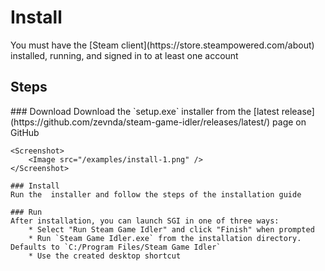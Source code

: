 


# Install

<Callout type='info'>
    You must have the [Steam client](https://store.steampowered.com/about) installed, running, and signed in to at least one account
</Callout>

## Steps

<Steps>
    ### Download
    Download the `setup.exe` installer from the [latest release](https://github.com/zevnda/steam-game-idler/releases/latest/) page on GitHub

    <Screenshot>
        <Image src="/examples/install-1.png" />
    </Screenshot>

    ### Install
    Run the  installer and follow the steps of the installation guide

    ### Run
    After installation, you can launch SGI in one of three ways:
        * Select "Run Steam Game Idler" and click "Finish" when prompted
        * Run `Steam Game Idler.exe` from the installation directory. Defaults to `C:/Program Files/Steam Game Idler`
        * Use the created desktop shortcut
</Steps>